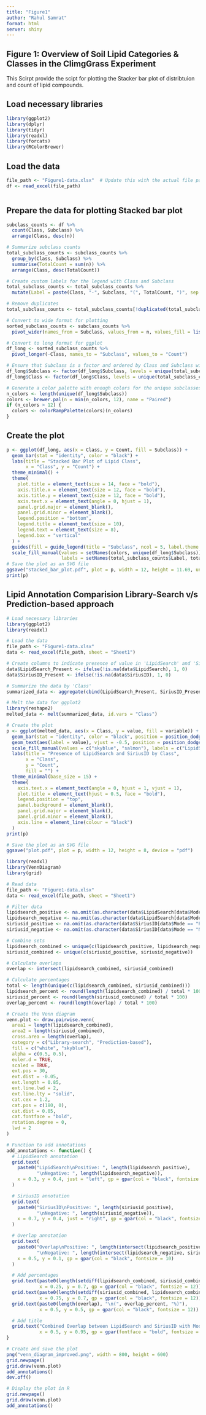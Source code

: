 ---
title: "Figure1"
author: "Rahul Samrat"
format: html
server: shiny
---

## Figure 1: Overview of Soil Lipid Categories & Classes in the ClimgGrass Experiment

This Scirpt provide the scipt for plotting the Stacker bar plot of distribtuion and count of lipid compounds.

## Load necessary libraries

```{r}
library(ggplot2)
library(dplyr)
library(tidyr)
library(readxl)
library(forcats)
library(RColorBrewer)
```

## Load the data

```{r}
file_path <- "Figure1-data.xlsx"  # Update this with the actual file path
df <- read_excel(file_path)

```

```{r}

```

## Prepare the data for plotting Stacked bar plot

```{r}
subclass_counts <- df %>%
  count(Class, Subclass) %>%
  arrange(Class, desc(n))

# Summarize subclass counts
total_subclass_counts <- subclass_counts %>%
  group_by(Class, Subclass) %>%
  summarise(TotalCount = sum(n)) %>%
  arrange(Class, desc(TotalCount))

# Create custom labels for the legend with Class and Subclass
total_subclass_counts <- total_subclass_counts %>%
  mutate(Label = paste(Class, "-", Subclass, "(", TotalCount, ")", sep = ""))

# Remove duplicates
total_subclass_counts <- total_subclass_counts[!duplicated(total_subclass_counts$Label), ]

# Convert to wide format for plotting
sorted_subclass_counts <- subclass_counts %>%
  pivot_wider(names_from = Subclass, values_from = n, values_fill = list(n = 0))

# Convert to long format for ggplot
df_long <- sorted_subclass_counts %>%
  pivot_longer(-Class, names_to = "Subclass", values_to = "Count")

# Ensure that Subclass is a factor and ordered by Class and Subclass within Class
df_long$Subclass <- factor(df_long$Subclass, levels = unique(total_subclass_counts$Subclass))
df_long$Class <- factor(df_long$Class, levels = unique(total_subclass_counts$Class))

# Generate a color palette with enough colors for the unique subclasses
n_colors <- length(unique(df_long$Subclass))
colors <- brewer.pal(n = min(n_colors, 12), name = "Paired")
if (n_colors > 12) {
  colors <- colorRampPalette(colors)(n_colors)
}
```

## Create the plot

```{r}

p <- ggplot(df_long, aes(x = Class, y = Count, fill = Subclass)) +
  geom_bar(stat = "identity", color = "black") +
  labs(title = "Stacked Bar Plot of Lipid Class",
       x = "Class", y = "Count") +
  theme_minimal() +
  theme(
    plot.title = element_text(size = 14, face = "bold"),
    axis.title.x = element_text(size = 12, face = "bold"),
    axis.title.y = element_text(size = 12, face = "bold"),
    axis.text.x = element_text(angle = 0, hjust = 1),
    panel.grid.major = element_blank(), 
    panel.grid.minor = element_blank(),
    legend.position = "bottom",
    legend.title = element_text(size = 10),
    legend.text = element_text(size = 8),
    legend.box = "vertical"
  ) +
  guides(fill = guide_legend(title = "Subclass", ncol = 5, label.theme = element_text(size = 9))) +
  scale_fill_manual(values = setNames(colors, unique(df_long$Subclass)),
                    labels = setNames(total_subclass_counts$Label, total_subclass_counts$Subclass))
# Save the plot as an SVG file
ggsave("stacked_bar_plot.pdf", plot = p, width = 12, height = 11.69, units = "in")
print(p)
```

## Lipid Annotation Comparision Library-Search v/s Prediction-based approach

```{r}
# Load necessary libraries
library(ggplot2)
library(readxl)

# Load the data
file_path <- "Figure1-data.xlsx"
data <- read_excel(file_path, sheet = "Sheet1")

# Create columns to indicate presence of value in 'LipidSearch' and 'SiriusID'
data$LipidSearch_Present <- ifelse(!is.na(data$LipidSearch), 1, 0)
data$SiriusID_Present <- ifelse(!is.na(data$SiriusID), 1, 0)

# Summarize the data by 'Class'
summarized_data <- aggregate(cbind(LipidSearch_Present, SiriusID_Present) ~ Class, data, sum)

# Melt the data for ggplot2
library(reshape2)
melted_data <- melt(summarized_data, id.vars = "Class")

```

```{r}
# Create the plot
p <- ggplot(melted_data, aes(x = Class, y = value, fill = variable)) +
  geom_bar(stat = "identity", color = "black", position = position_dodge(), width = 0.7) +
  geom_text(aes(label = value), vjust = -0.5, position = position_dodge(0.7), size = 3.5) +
  scale_fill_manual(values = c("skyblue", "salmon"), labels = c("LipidSearch", "SiriusID")) +
  labs(title = "Presence of LipidSearch and SiriusID by Class",
       x = "Class",
       y = "Count",
       fill = "") +
  theme_minimal(base_size = 15) +
  theme(
    axis.text.x = element_text(angle = 0, hjust = 1, vjust = 1),
    plot.title = element_text(hjust = 0.5, face = "bold"),
    legend.position = "top",
    panel.background = element_blank(),
    panel.grid.major = element_blank(),
    panel.grid.minor = element_blank(),
    axis.line = element_line(colour = "black")
  )
print(p)

# Save the plot as an SVG file
ggsave("plot.pdf", plot = p, width = 12, height = 8, device = "pdf")

```

```{r}
library(readxl)
library(VennDiagram)
library(grid)

# Read data
file_path <- "Figure1-data.xlsx"
data <- read_excel(file_path, sheet = "Sheet1")

# Filter data
lipidsearch_positive <- na.omit(as.character(data$LipidSearch[data$Mode == "Positive"]))
lipidsearch_negative <- na.omit(as.character(data$LipidSearch[data$Mode == "Negative"]))
siriusid_positive <- na.omit(as.character(data$SiriusID[data$Mode == "Positive"]))
siriusid_negative <- na.omit(as.character(data$SiriusID[data$Mode == "Negative"]))

# Combine sets
lipidsearch_combined <- unique(c(lipidsearch_positive, lipidsearch_negative))
siriusid_combined <- unique(c(siriusid_positive, siriusid_negative))

# Calculate overlaps
overlap <- intersect(lipidsearch_combined, siriusid_combined)

# Calculate percentages
total <- length(unique(c(lipidsearch_combined, siriusid_combined)))
lipidsearch_percent <- round(length(lipidsearch_combined) / total * 100)
siriusid_percent <- round(length(siriusid_combined) / total * 100)
overlap_percent <- round(length(overlap) / total * 100)

# Create the Venn diagram
venn.plot <- draw.pairwise.venn(
  area1 = length(lipidsearch_combined),
  area2 = length(siriusid_combined),
  cross.area = length(overlap),
  category = c("Library-search", "Prediction-based"),
  fill = c("white", "skyblue"),
  alpha = c(0.5, 0.5),
  euler.d = TRUE,
  scaled = TRUE,
  ext.pos = 30,
  ext.dist = -0.05,
  ext.length = 0.85,
  ext.line.lwd = 2,
  ext.line.lty = "solid",
  cat.cex = 1.2,
  cat.pos = c(180, 0),
  cat.dist = 0.05,
  cat.fontface = "bold",
  rotation.degree = 0,
  lwd = 2
)

# Function to add annotations
add_annotations <- function() {
  # LipidSearch annotation
  grid.text(
    paste0("LipidSearch\nPositive: ", length(lipidsearch_positive),
           "\nNegative: ", length(lipidsearch_negative)),
    x = 0.3, y = 0.4, just = "left", gp = gpar(col = "black", fontsize = 10)
  )

  # SiriusID annotation
  grid.text(
    paste0("SiriusID\nPositive: ", length(siriusid_positive),
           "\nNegative: ", length(siriusid_negative)),
    x = 0.7, y = 0.4, just = "right", gp = gpar(col = "black", fontsize = 10)
  )

  # Overlap annotation
  grid.text(
    paste0("Overlap\nPositive: ", length(intersect(lipidsearch_positive, siriusid_positive)),
           "\nNegative: ", length(intersect(lipidsearch_negative, siriusid_negative))),
    x = 0.5, y = 0.1, gp = gpar(col = "black", fontsize = 10)
  )

  # Add percentages
  grid.text(paste0(length(setdiff(lipidsearch_combined, siriusid_combined)), "\n(", lipidsearch_percent, "%)"),
            x = 0.25, y = 0.7, gp = gpar(col = "black", fontsize = 12))
  grid.text(paste0(length(setdiff(siriusid_combined, lipidsearch_combined)), "\n(", siriusid_percent, "%)"),
            x = 0.75, y = 0.7, gp = gpar(col = "black", fontsize = 12))
  grid.text(paste0(length(overlap), "\n(", overlap_percent, "%)"),
            x = 0.5, y = 0.5, gp = gpar(col = "black", fontsize = 12))

  # Add title
  grid.text("Combined Overlap between LipidSearch and SiriusID with Modes Annotated",
            x = 0.5, y = 0.95, gp = gpar(fontface = "bold", fontsize = 14))
}

# Create and save the plot
png("venn_diagram_improved.png", width = 800, height = 600)
grid.newpage()
grid.draw(venn.plot)
add_annotations()
dev.off()

# Display the plot in R
grid.newpage()
grid.draw(venn.plot)
add_annotations()
```
